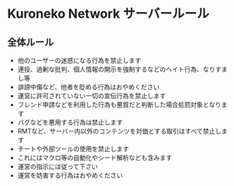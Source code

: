 # Kuroneko Network サーバールール
## 全体ルール
- 他のユーザーの迷惑になる行為を禁止します
 - 連投、過剰な批判、個人情報の開示を強制するなどのヘイト行為、なりすまし等
- 誹謗中傷など、他者を貶める行為はおやめください
- 運営に許可されていない一切の宣伝行為を禁止します
 - フレンド申請などを利用した行為も悪質だと判断した場合処罰対象となります
- バグなどを悪用する行為は禁止します
- RMTなど、サーバー内以外のコンテンツを対価とする取引はすべて禁止します
- チートや外部ツールの使用を禁止します
 - これにはマクロ等の自動化やシード解析なども含みます
- 運営の指示には従って下さい
- 運営を妨害する行為はおやめください